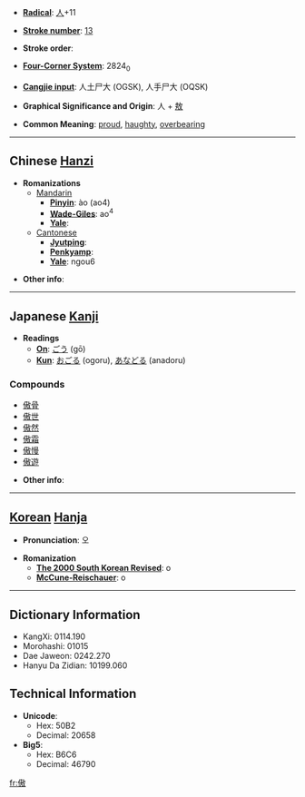 * '''[[Wiktionary:Chinese radical index| Radical]]''': [[Wiktionary:Chinese radical index 人|人]]+11

* '''[[Wiktionary:Chinese total strokes index|Stroke number]]''': [[Wiktionary:Chinese total strokes index 13|13]]

* '''Stroke order''': 

* '''[[Wiktionary:Chinese four corner index|Four-Corner System]]''': 2824<sub>0</sub>

* '''[[Wiktionary:Chinese Cangjie index|Cangjie input]]''': 人土尸大 (OGSK), 人手尸大 (OQSK)

* '''Graphical Significance and Origin''': 人 + [[敖]]

* '''Common Meaning''': [[proud]], [[haughty]], [[overbearing]]

----

== Chinese [[Hanzi]] ==

* '''Romanizations'''
** [[Mandarin]]
*** '''[[Pinyin]]''': ào (ao4)
*** '''[[Wade-Giles]]''': ao<sup>4</sup>
*** '''[[Yale]]''': 
**[[Cantonese]]
***'''[[Jyutping]]''':
***'''[[Penkyamp]]''': 
***'''[[Yale]]''': ngou6

* '''Other info''': 

----

== Japanese [[Kanji]] ==

* '''Readings'''
** '''[[On]]''': [[ごう]] (gō)
** '''[[Kun]]''': [[おごる]] (ogoru), [[あなどる]] (anadoru)

===Compounds===
*[[傲骨]]
*[[傲世]]
*[[傲然]]
*[[傲霜]]
*[[傲慢]]
*[[傲遊]]

* '''Other info''':  

----

== [[Korean]] [[Hanja]] ==

* '''Pronunciation''': 오

* '''Romanization'''
** '''[[The 2000 South Korean Revised Romanization|The 2000 South Korean Revised]]''': o
** '''[[McCune-Reischauer]]''': o

----

== Dictionary Information ==

* KangXi: 0114.190
* Morohashi: 01015
* Dae Jaweon: 0242.270
* Hanyu Da Zidian: 10199.060

== Technical Information ==

* '''Unicode''':
** Hex: 50B2
** Decimal: 20658
* '''Big5''':
** Hex: B6C6
** Decimal: 46790

[[fr:傲]]